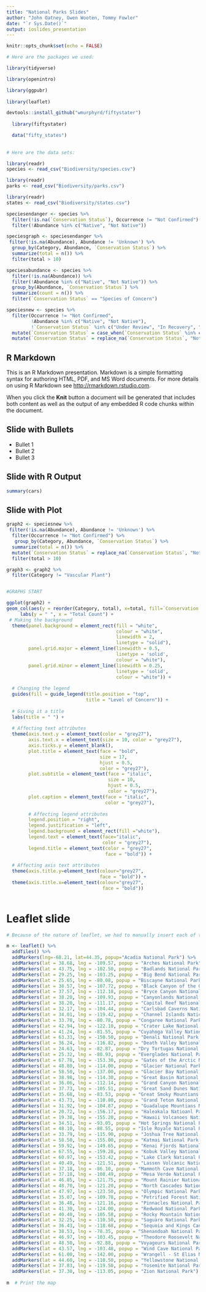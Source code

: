 ```yaml
---
title: "National Parks Slides"
author: "John Oatney, Gwen Wooten, Tommy Fowler"
date: "`r Sys.Date()`"
output: ioslides_presentation
---
```


```r
knitr::opts_chunk$set(echo = FALSE)

# Here are the packages we used:

library(tidyverse)

library(openintro) 

library(ggpubr)  
  
library(leaflet)

devtools::install_github("wmurphyrd/fiftystater")
  
  library(fiftystater)

  data("fifty_states")
  
  
# Here are the data sets:

library(readr)
species <- read_csv("Biodiversity/species.csv")

library(readr)
parks <- read_csv("Biodiversity/parks.csv")

library(readr)
states <- read_csv("Biodiversity/states.csv")
```

```r
speciesendanger <- species %>% 
  filter(!is.na(`Conservation Status`), Occurrence != "Not Confirmed") %>% 
  filter(!Abundance %in% c("Native", "Not Native"))

speciesgraph <- speciesendanger %>% 
 filter(!is.na(Abundance), Abundance != 'Unknown') %>% 
  group_by(Category, Abundance, `Conservation Status`) %>% 
  summarize(total = n()) %>% 
  filter(total > 10) 

speciesabundance <- species %>% 
  filter(!is.na(Abundance)) %>% 
  filter(!Abundance %in% c("Native", "Not Native")) %>% 
  group_by(Abundance, `Conservation Status`) %>% 
  summarize(count = n()) %>% 
  filter(`Conservation Status` == "Species of Concern")

speciesnew <- species %>% 
  filter(Occurrence != "Not Confirmed", 
         !Abundance %in% c("Native", "Not Native"), 
         !`Conservation Status` %in% c("Under Review", "In Recovery", "Extinct")) %>% 
  mutate(`Conservation Status` = case_when(`Conservation Status` %in% c("Species of Concern", "Endangered", "Threatened", "Proposed Threatened", "Proposed Endangered") ~ "Species of Concern")) %>% 
  mutate(`Conservation Status` = replace_na(`Conservation Status`, "Not of Concern"))
```


## R Markdown

This is an R Markdown presentation. Markdown is a simple formatting syntax for authoring HTML, PDF, and MS Word documents. For more details on using R Markdown see <http://rmarkdown.rstudio.com>.

When you click the **Knit** button a document will be generated that includes both content as well as the output of any embedded R code chunks within the document.

## Slide with Bullets

- Bullet 1
- Bullet 2
- Bullet 3

## Slide with R Output

```r
summary(cars)
```

## Slide with Plot

```r

graph2 <- speciesnew %>% 
 filter(!is.na(Abundance), Abundance != 'Unknown') %>% 
  filter(Occurrence != "Not Confirmed") %>% 
   group_by(Category, Abundance, `Conservation Status`) %>% 
  summarize(total = n()) %>% 
  mutate(`Conservation Status` = replace_na(`Conservation Status`, "Not Threatened or Endagered")) %>% 
  filter(total > 10) 

graph3 <- graph2 %>% 
  filter(Category != "Vascular Plant")


#GRAPHS START

ggplot(graph2) +
geom_col(aes(y = reorder(Category, total), x=total, fill=`Conservation Status`), stat='identity') +
     labs(y = " ", x = "Total Count") +
 # Making the background
  theme(panel.background = element_rect(fill = "white", 
                                        colour = "white", 
                                        linewidth = 2, 
                                        linetype = "solid"),
        panel.grid.major = element_line(linewidth = 0.5, 
                                        linetype = 'solid',
                                        colour = "white"), 
        panel.grid.minor = element_line(linewidth = 0.25, 
                                        linetype = 'solid',
                                        colour = "white")) +
  
  # Changing the legend
  guides(fill = guide_legend(title.position = "top", 
                             title = "Level of Concern")) + 
  
  # Giving it a title
  labs(title = " ") +
  
  # Affecting text attributes
  theme(axis.text.y = element_text(color = "grey27"),
        axis.text.x = element_text(size = 10, color = "grey27"), 
        axis.ticks.y = element_blank(), 
        plot.title = element_text(face = "bold", 
                                  size = 17, 
                                  hjust = 0.5, 
                                  color = "grey27"), 
        plot.subtitle = element_text(face = "italic", 
                                     size = 10, 
                                     hjust = 0.5, 
                                     color = "grey27"), 
        plot.caption = element_text(face = "italic", 
                                    color = "grey27"),
        
        # Affecting legend attributes
        legend.position = "right", 
        legend.justification = "left",  
        legend.background = element_rect(fill ="white"), 
        legend.text = element_text(face="italic", 
                                   color = "grey27"), 
        legend.title = element_text(color = "grey27", 
                                    face = "bold")) +
  
  # Affecting axis text attributes
  theme(axis.title.y=element_text(colour="grey27", 
                                  face = "bold")) +
  theme(axis.title.x=element_text(colour="grey27", 
                                   face = "bold")) 
  


```

# Leaflet slide

```r
# Because of the nature of leaflet, we had to manually insert each of the National Parks by hand

m <- leaflet() %>%
  addTiles() %>%  
  addMarkers(lng=-68.21, lat=44.35, popup="Acadia National Park") %>%
  addMarkers(lat = 38.68, lng = -109.57, popup = "Arches National Park") %>%
  addMarkers(lat = 43.75, lng = -102.50, popup = "Badlands National Park") %>%
  addMarkers(lat = 29.25, lng = -103.25, popup = "Big Bend National Park") %>%
  addMarkers(lat = 25.65, lng = -80.08, popup = "Biscayne National Park") %>%
  addMarkers(lat = 38.57, lng = -107.72, popup = "Black Canyon of the Gunnison National Park") %>%
  addMarkers(lat = 37.57, lng = -112.18, popup = "Bryce Canyon National Park") %>%
  addMarkers(lat = 38.20, lng = -109.93, popup = "Canyonlands National Park") %>%
  addMarkers(lat = 38.20, lng = -111.17, popup = "Capital Reef National Park") %>%
  addMarkers(lat = 32.17, lng = -104.44, popup = "Carlsbad Caverns National Park") %>%
  addMarkers(lat = 34.01, lng = -119.42, popup = "Channel Islands National Park") %>%
  addMarkers(lat = 33.78, lng = -80.78, popup = "Congaree National Park") %>%
  addMarkers(lat = 42.94, lng = -122.10, popup = "Crater Lake National Park") %>%
  addMarkers(lat = 41.24, lng = -81.55, popup = "Cuyahoga Valley National Park") %>%
  addMarkers(lat = 63.33, lng = -150.50, popup = "Denali National Park and Preserve") %>%
  addMarkers(lat = 36.24, lng = -116.82, popup = "Death Valley National Park") %>%
  addMarkers(lat = 24.63, lng = -82.87, popup = "Dry Tortugas National Park") %>%
  addMarkers(lat = 25.32, lng = -80.93, popup = "Everglades National Park") %>%
  addMarkers(lat = 67.78, lng = -153.30, popup = "Gates of the Arctic National Park and Preserve") %>%
  addMarkers(lat = 48.80, lng = -114.00, popup = "Glacier National Park") %>%
  addMarkers(lat = 58.50, lng = -137.00, popup = "Glacier Bay National Park and Preserve") %>%
  addMarkers(lat = 38.98, lng = -114.30, popup = "Great Basin National Park") %>%
  addMarkers(lat = 36.06, lng = -112.14, popup = "Grand Canyon National Park") %>%
  addMarkers(lat = 37.73, lng = -105.51, popup = "Great Sand Dunes National Park and Preserve") %>%
  addMarkers(lat = 35.68, lng = -83.53, popup = "Great Smoky Mountians National Park") %>%
  addMarkers(lat = 43.73, lng = -110.80, popup = "Grand Teton National Park") %>%
  addMarkers(lat = 31.92, lng = -104.87, popup = "Guadalupe Mountians National Park") %>%
  addMarkers(lat = 20.72, lng = -156.17, popup = "Haleakala Natioanl Park") %>%
  addMarkers(lat = 19.38, lng = -155.20, popup = "Hawaii Volcanoes National Park") %>%
  addMarkers(lat = 34.51, lng = -93.05, popup = "Hot Springs National Park") %>%
  addMarkers(lat = 48.10, lng = -88.55, popup = "Isle Royale National Park") %>%
  addMarkers(lat = 33.79, lng = -115.90, popup = "Joshua Tree National Park") %>%
  addMarkers(lat = 58.50, lng = -155.00, popup = "Katmai National Park and Preserve") %>%
  addMarkers(lat = 59.92, lng = -149.65, popup = "Kenai Fjords National Park") %>%
  addMarkers(lat = 67.55, lng = -159.28, popup = "Kobuk Valley National Park") %>%
  addMarkers(lat = 60.97, lng = -153.42, popup = "Lake Clark National Park and Preserve") %>% 
  addMarkers(lat = 40.49, lng = -121.51, popup = "Lassen Volcanic National Park") %>%
  addMarkers(lat = 37.18, lng = -86.10, popup = "Mammoth Cave National Park") %>%
  addMarkers(lat = 37.18, lng = -108.49, popup = "Mesa Verde National Park") %>%
  addMarkers(lat = 46.85, lng = -121.75, popup = "Mount Rainier National Park") %>%
  addMarkers(lat = 48.70, lng = -121.20, popup = "North Cascades National Park") %>%
  addMarkers(lat = 47.97, lng = -123.50, popup = "Olympic National Park") %>%
  addMarkers(lat = 35.07, lng = -109.78, popup = "Petrified Forest National Park") %>%
  addMarkers(lat = 36.48, lng = -121.16, popup = "Pinnacles National Park") %>%
  addMarkers(lat = 41.30, lng = -124.00, popup = "Redwood National Park") %>%
  addMarkers(lat = 40.40, lng = -105.58, popup = "Rocky Mountain National Park") %>%
  addMarkers(lat = 32.25, lng = -110.50, popup = "Saguaro National Park") %>%
  addMarkers(lat = 36.43, lng = -118.68, popup = "Sequoia and Kings Canyon National Parks") %>%
  addMarkers(lat = 38.53, lng = -78.35, popup = "Shenandoah National Park") %>%
  addMarkers(lat = 46.97, lng = -103.45, popup = "Theodore Roosevelt National Park") %>%
  addMarkers(lat = 48.50, lng = -92.88, popup = "Voyageurs National Park") %>%
  addMarkers(lat = 43.57, lng = -103.48, popup = "Wind Cave National Park") %>%
  addMarkers(lat = 61.00, lng = -142.00, popup = "Wrangell - St Elias National Park and Preserve") %>%
  addMarkers(lat = 44.60, lng = -110.50, popup = "Yellowstone National Park") %>%
  addMarkers(lat = 37.83, lng = -119.50, popup = "Yosemite National Park") %>%
  addMarkers(lat = 37.30, lng = -113.05, popup = "Zion National Park") 
  
m  # Print the map
```  

